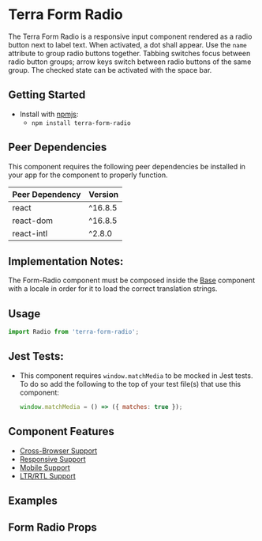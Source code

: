 


<Badge />

# Terra Form Radio

The Terra Form Radio is a responsive input component rendered as a radio button next to label text. When activated, a dot shall appear. Use the `name` attribute to group radio buttons together. Tabbing switches focus between radio button groups; arrow keys switch between radio buttons of the same group. The checked state can be activated with the space bar.

## Getting Started

- Install with [npmjs](https://www.npmjs.com):
  - `npm install terra-form-radio`

<!-- AUTO-GENERATED-CONTENT:START Peer Dependencies -->
## Peer Dependencies

This component requires the following peer dependencies be installed in your app for the component to properly function.

| Peer Dependency | Version |
|-|-|
| react | ^16.8.5 |
| react-dom | ^16.8.5 |
| react-intl | ^2.8.0 |

<!-- AUTO-GENERATED-CONTENT:END -->

## Implementation Notes:

The Form-Radio component must be composed inside the [Base][1] component with a locale in order for it to load the correct translation strings.

[1]: https://engineering.cerner.com/terra-core/components/terra-base/base/base

## Usage

```jsx
import Radio from 'terra-form-radio';
```

## Jest Tests:
* This component requires `window.matchMedia` to be mocked in Jest tests. To do so add the following to the top of your test file(s) that use this component:
    ```jsx
    window.matchMedia = () => ({ matches: true });
    ```

## Component Features

 * [Cross-Browser Support](https://engineering.cerner.com/terra-ui/contributing/terra-ui/component-standards#cross-browser-support)
 * [Responsive Support](https://engineering.cerner.com/terra-ui/contributing/terra-ui/component-standards#responsive-support)
 * [Mobile Support](https://engineering.cerner.com/terra-ui/contributing/terra-ui/component-standards#mobile-support)
 * [LTR/RTL Support](https://engineering.cerner.com/terra-ui/contributing/terra-ui/component-standards#ltr--rtl-support)

## Examples
<DefaultRadio title="Default Radio" />
<DisabledRadio title="Disabled Radio" />
<HiddenLabelRadio title="Hidden Label Radio" />
<LongTextRadio title="Long Text Radio" />
<InlineRadios title="Multiple Inline Radios" />
<MultipleRadios title="Multiple Radios - first defaults to checked" />
<MobileButton title="[Theme Specific] Resize radio buttons on non-desktop touch device" />

## Form Radio Props
<FormRadioPropsTable />